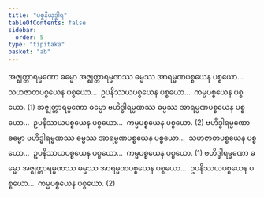 ```yaml
---
title: "ပစ္စနီယုဒ္ဓါရ"
tableOfContents: false
sidebar:
  order: 5
type: "tipitaka"
basket: "ab"
---
```



<DynamicBreadcrumb />

<Division number="25">

<Paragraph number="2919">
အဇ္ဈတ္တာရမ္မဏော ဓမ္မော အဇ္ဈတ္တာရမ္မဏဿ ဓမ္မဿ အာရမ္မဏပစ္စယေန ပစ္စယော…  သဟဇာတပစ္စယေန ပစ္စယော…  ဥပနိဿယပစ္စယေန ပစ္စယော…  ကမ္မပစ္စယေန ပစ္စယော. (1)
</Paragraph>

<Paragraph number="2920">
အဇ္ဈတ္တာရမ္မဏော ဓမ္မော ဗဟိဒ္ဓါရမ္မဏဿ ဓမ္မဿ အာရမ္မဏပစ္စယေန ပစ္စယော…  ဥပနိဿယပစ္စယေန ပစ္စယော…  ကမ္မပစ္စယေန ပစ္စယော. (2)
</Paragraph>

<Paragraph number="2921">
ဗဟိဒ္ဓါရမ္မဏော ဓမ္မော ဗဟိဒ္ဓါရမ္မဏဿ ဓမ္မဿ အာရမ္မဏပစ္စယေန ပစ္စယော…  သဟဇာတပစ္စယေန ပစ္စယော…  ဥပနိဿယပစ္စယေန ပစ္စယော…  ကမ္မပစ္စယေန ပစ္စယော. (1)
</Paragraph>

<Paragraph number="2922">
ဗဟိဒ္ဓါရမ္မဏော ဓမ္မော အဇ္ဈတ္တာရမ္မဏဿ ဓမ္မဿ အာရမ္မဏပစ္စယေန ပစ္စယော…  ဥပနိဿယပစ္စယေန ပစ္စယော…  ကမ္မပစ္စယေန ပစ္စယော. (2)
</Paragraph>
</Division>